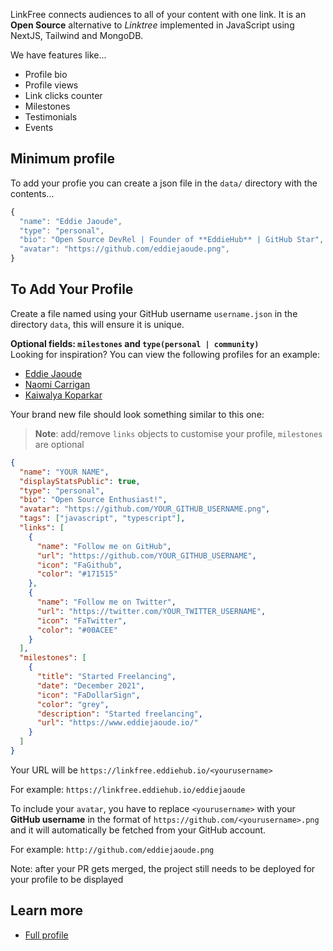 
LinkFree connects audiences to all of your content with one link. It is an **Open Source** alternative to _Linktree_ implemented in JavaScript using NextJS, Tailwind and MongoDB.

We have features like...

- Profile bio
- Profile views
- Link clicks counter
- Milestones
- Testimonials
- Events

## Minimum profile

To add your profie you can create a json file in the `data/` directory with the contents...

```js
{
  "name": "Eddie Jaoude",
  "type": "personal",
  "bio": "Open Source DevRel | Founder of **EddieHub** | GitHub Star",
  "avatar": "https://github.com/eddiejaoude.png",
}
```

## To Add Your Profile

Create a file named using your GitHub username `username.json` in the directory `data`, this will ensure it is unique.

**Optional fields: `milestones` and `type(personal | community)`**\
Looking for inspiration? You can view the following profiles for an example:

- [Eddie Jaoude](https://github.com/EddieHubCommunity/LinkFree/blob/main/data/eddiejaoude.json)
- [Naomi Carrigan](https://github.com/EddieHubCommunity/LinkFree/blob/main/data/nhcarrigan.json)
- [Kaiwalya Koparkar](https://github.com/EddieHubCommunity/LinkFree/blob/main/data/kaiwalyakoparkar.json)

Your brand new file should look something similar to this one:

> **Note**: add/remove `links` objects to customise your profile, `milestones` are optional

```json
{
  "name": "YOUR NAME",
  "displayStatsPublic": true,
  "type": "personal",
  "bio": "Open Source Enthusiast!",
  "avatar": "https://github.com/YOUR_GITHUB_USERNAME.png",
  "tags": ["javascript", "typescript"],
  "links": [
    {
      "name": "Follow me on GitHub",
      "url": "https://github.com/YOUR_GITHUB_USERNAME",
      "icon": "FaGithub",
      "color": "#171515"
    },
    {
      "name": "Follow me on Twitter",
      "url": "https://twitter.com/YOUR_TWITTER_USERNAME",
      "icon": "FaTwitter",
      "color": "#00ACEE"
    }
  ],
  "milestones": [
    {
      "title": "Started Freelancing",
      "date": "December 2021",
      "icon": "FaDollarSign",
      "color": "grey",
      "description": "Started freelancing",
      "url": "https://www.eddiejaoude.io/"
    }
  ]
}
```

Your URL will be `https://linkfree.eddiehub.io/<yourusername>`

For example: `https://linkfree.eddiehub.io/eddiejaoude`

To include your `avatar`, you have to replace `<yourusername>` with your **GitHub username** in the format of `https://github.com/<yourusername>.png` and it will automatically be fetched from your GitHub account.

For example: `http://github.com/eddiejaoude.png`

Note: after your PR gets merged, the project still needs to be deployed for your profile to be displayed

## Learn more

- [Full profile](docs/profile)

